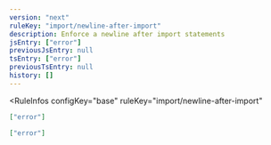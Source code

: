```yaml
---
version: "next"
ruleKey: "import/newline-after-import"
description: Enforce a newline after import statements
jsEntry: ["error"]
previousJsEntry: null
tsEntry: ["error"]
previousTsEntry: null
history: []
---
```


<RuleInfos 
  configKey="base" 
  ruleKey="import/newline-after-import" 
>

```json
["error"]
```

```json
["error"]
```

</RuleInfos>
